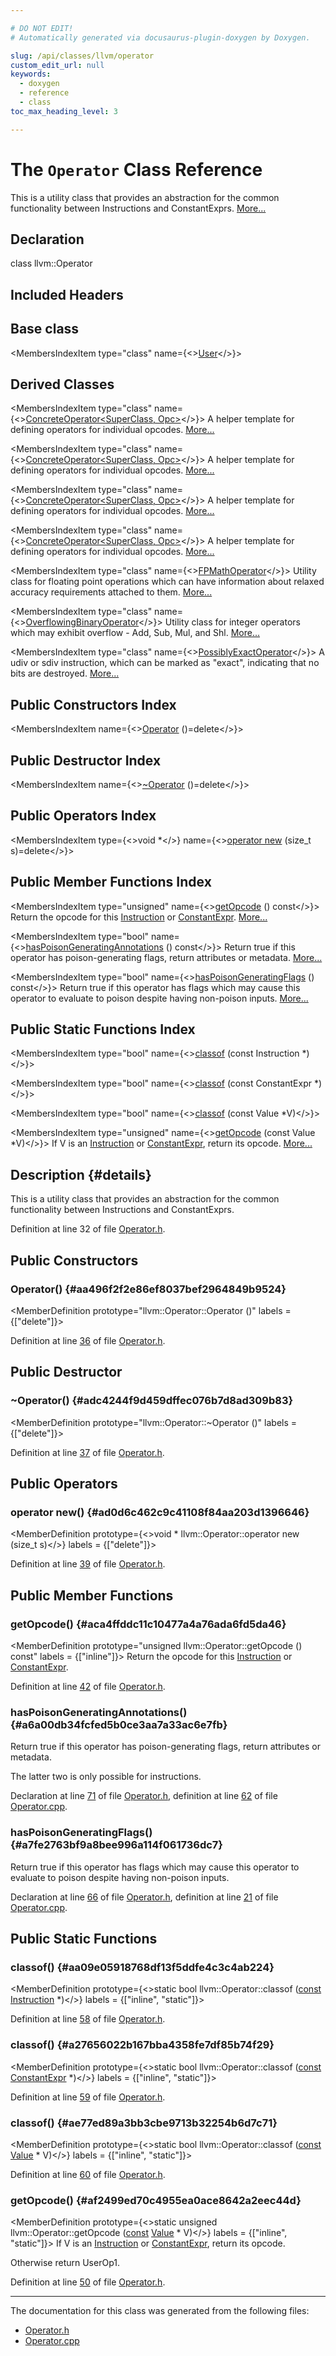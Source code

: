```yaml
---

# DO NOT EDIT!
# Automatically generated via docusaurus-plugin-doxygen by Doxygen.

slug: /api/classes/llvm/operator
custom_edit_url: null
keywords:
  - doxygen
  - reference
  - class
toc_max_heading_level: 3

---
```





# The `Operator` Class Reference

<DoxygenPage pluginConfig={pluginConfig}>

This is a utility class that provides an abstraction for the common functionality between Instructions and ConstantExprs. <a href="#details">More...</a>

## Declaration

<CodeBlock>class llvm::Operator</CodeBlock>

## Included Headers

<IncludesList>
<IncludesListItem
  filePath="llvm/IR/Operator.h"
  permalink="/docs/api/files/include/include/llvm/include/llvm/ir/operator-h"
  isLocal="true" />
</IncludesList>

## Base class

<MembersIndex>

<MembersIndexItem
  type="class"
  name={<><a href="/docs/api/classes/llvm/user">User</a></>}>
</MembersIndexItem>

</MembersIndex>

## Derived Classes

<MembersIndex>

<MembersIndexItem
  type="class"
  name={<><a href="/docs/api/classes/llvm/concreteoperator">ConcreteOperator&lt;SuperClass, Opc&gt;</a></>}>
A helper template for defining operators for individual opcodes. <a href="/docs/api/classes/llvm/concreteoperator/#details">More...</a>
</MembersIndexItem>

<MembersIndexItem
  type="class"
  name={<><a href="/docs/api/classes/llvm/concreteoperator">ConcreteOperator&lt;SuperClass, Opc&gt;</a></>}>
A helper template for defining operators for individual opcodes. <a href="/docs/api/classes/llvm/concreteoperator/#details">More...</a>
</MembersIndexItem>

<MembersIndexItem
  type="class"
  name={<><a href="/docs/api/classes/llvm/concreteoperator">ConcreteOperator&lt;SuperClass, Opc&gt;</a></>}>
A helper template for defining operators for individual opcodes. <a href="/docs/api/classes/llvm/concreteoperator/#details">More...</a>
</MembersIndexItem>

<MembersIndexItem
  type="class"
  name={<><a href="/docs/api/classes/llvm/concreteoperator">ConcreteOperator&lt;SuperClass, Opc&gt;</a></>}>
A helper template for defining operators for individual opcodes. <a href="/docs/api/classes/llvm/concreteoperator/#details">More...</a>
</MembersIndexItem>

<MembersIndexItem
  type="class"
  name={<><a href="/docs/api/classes/llvm/fpmathoperator">FPMathOperator</a></>}>
Utility class for floating point operations which can have information about relaxed accuracy requirements attached to them. <a href="/docs/api/classes/llvm/fpmathoperator/#details">More...</a>
</MembersIndexItem>

<MembersIndexItem
  type="class"
  name={<><a href="/docs/api/classes/llvm/overflowingbinaryoperator">OverflowingBinaryOperator</a></>}>
Utility class for integer operators which may exhibit overflow - Add, Sub, Mul, and Shl. <a href="/docs/api/classes/llvm/overflowingbinaryoperator/#details">More...</a>
</MembersIndexItem>

<MembersIndexItem
  type="class"
  name={<><a href="/docs/api/classes/llvm/possiblyexactoperator">PossiblyExactOperator</a></>}>
A udiv or sdiv instruction, which can be marked as &quot;exact&quot;, indicating that no bits are destroyed. <a href="/docs/api/classes/llvm/possiblyexactoperator/#details">More...</a>
</MembersIndexItem>

</MembersIndex>

## Public Constructors Index

<MembersIndex>

<MembersIndexItem
  name={<><a href="#aa496f2f2e86ef8037bef2964849b9524">Operator</a> ()=delete</>}>
</MembersIndexItem>

</MembersIndex>

## Public Destructor Index

<MembersIndex>

<MembersIndexItem
  name={<><a href="#adc4244f9d459dffec076b7d8ad309b83">~Operator</a> ()=delete</>}>
</MembersIndexItem>

</MembersIndex>

## Public Operators Index

<MembersIndex>

<MembersIndexItem
  type={<>void &#42;</>}
  name={<><a href="#ad0d6c462c9c41108f84aa203d1396646">operator new</a> (size&#95;t s)=delete</>}>
</MembersIndexItem>

</MembersIndex>

## Public Member Functions Index

<MembersIndex>

<MembersIndexItem
  type="unsigned"
  name={<><a href="#aca4ffddc11c10477a4a76ada6fd5da46">getOpcode</a> () const</>}>
Return the opcode for this <a href="/docs/api/classes/llvm/instruction">Instruction</a> or <a href="/docs/api/classes/llvm/constantexpr">ConstantExpr</a>. <a href="#aca4ffddc11c10477a4a76ada6fd5da46">More...</a>
</MembersIndexItem>

<MembersIndexItem
  type="bool"
  name={<><a href="#a6a00db34fcfed5b0ce3aa7a33ac6e7fb">hasPoisonGeneratingAnnotations</a> () const</>}>
Return true if this operator has poison-generating flags, return attributes or metadata. <a href="#a6a00db34fcfed5b0ce3aa7a33ac6e7fb">More...</a>
</MembersIndexItem>

<MembersIndexItem
  type="bool"
  name={<><a href="#a7fe2763bf9a8bee996a114f061736dc7">hasPoisonGeneratingFlags</a> () const</>}>
Return true if this operator has flags which may cause this operator to evaluate to poison despite having non-poison inputs. <a href="#a7fe2763bf9a8bee996a114f061736dc7">More...</a>
</MembersIndexItem>

</MembersIndex>

## Public Static Functions Index

<MembersIndex>

<MembersIndexItem
  type="bool"
  name={<><a href="#aa09e05918768df13f5ddfe4c3c4ab224">classof</a> (const Instruction &#42;)</>}>
</MembersIndexItem>

<MembersIndexItem
  type="bool"
  name={<><a href="#a27656022b167bba4358fe7df85b74f29">classof</a> (const ConstantExpr &#42;)</>}>
</MembersIndexItem>

<MembersIndexItem
  type="bool"
  name={<><a href="#ae77ed89a3bb3cbe9713b32254b6d7c71">classof</a> (const Value &#42;V)</>}>
</MembersIndexItem>

<MembersIndexItem
  type="unsigned"
  name={<><a href="#af2499ed70c4955ea0ace8642a2eec44d">getOpcode</a> (const Value &#42;V)</>}>
If V is an <a href="/docs/api/classes/llvm/instruction">Instruction</a> or <a href="/docs/api/classes/llvm/constantexpr">ConstantExpr</a>, return its opcode. <a href="#af2499ed70c4955ea0ace8642a2eec44d">More...</a>
</MembersIndexItem>

</MembersIndex>

## Description {#details}

This is a utility class that provides an abstraction for the common functionality between Instructions and ConstantExprs.

Definition at line 32 of file <a href="/docs/api/files/include/include/llvm/include/llvm/ir/operator-h">Operator.h</a>.

<SectionDefinition>

## Public Constructors

### Operator() {#aa496f2f2e86ef8037bef2964849b9524}

<MemberDefinition
  prototype="llvm::Operator::Operator ()"
  labels = {["delete"]}>

Definition at line <a href="/docs/api/files/include/include/llvm/include/llvm/ir/operator-h/#l00036">36</a> of file <a href="/docs/api/files/include/include/llvm/include/llvm/ir/operator-h">Operator.h</a>.
</MemberDefinition>

</SectionDefinition>

<SectionDefinition>

## Public Destructor

### ~Operator() {#adc4244f9d459dffec076b7d8ad309b83}

<MemberDefinition
  prototype="llvm::Operator::~Operator ()"
  labels = {["delete"]}>

Definition at line <a href="/docs/api/files/include/include/llvm/include/llvm/ir/operator-h/#l00037">37</a> of file <a href="/docs/api/files/include/include/llvm/include/llvm/ir/operator-h">Operator.h</a>.
</MemberDefinition>

</SectionDefinition>

<SectionDefinition>

## Public Operators

### operator new() {#ad0d6c462c9c41108f84aa203d1396646}

<MemberDefinition
  prototype={<>void &#42; llvm::Operator::operator new (size&#95;t s)</>}
  labels = {["delete"]}>

Definition at line <a href="/docs/api/files/include/include/llvm/include/llvm/ir/operator-h/#l00039">39</a> of file <a href="/docs/api/files/include/include/llvm/include/llvm/ir/operator-h">Operator.h</a>.
</MemberDefinition>

</SectionDefinition>

<SectionDefinition>

## Public Member Functions

### getOpcode() {#aca4ffddc11c10477a4a76ada6fd5da46}

<MemberDefinition
  prototype="unsigned llvm::Operator::getOpcode () const"
  labels = {["inline"]}>
Return the opcode for this <a href="/docs/api/classes/llvm/instruction">Instruction</a> or <a href="/docs/api/classes/llvm/constantexpr">ConstantExpr</a>.

Definition at line <a href="/docs/api/files/include/include/llvm/include/llvm/ir/operator-h/#l00042">42</a> of file <a href="/docs/api/files/include/include/llvm/include/llvm/ir/operator-h">Operator.h</a>.
</MemberDefinition>

### hasPoisonGeneratingAnnotations() {#a6a00db34fcfed5b0ce3aa7a33ac6e7fb}

<MemberDefinition
  prototype="bool llvm::Operator::hasPoisonGeneratingAnnotations () const">
Return true if this operator has poison-generating flags, return attributes or metadata.

The latter two is only possible for instructions.

Declaration at line <a href="/docs/api/files/include/include/llvm/include/llvm/ir/operator-h/#l00071">71</a> of file <a href="/docs/api/files/include/include/llvm/include/llvm/ir/operator-h">Operator.h</a>, definition at line <a href="/docs/api/files/lib/lib/ir/operator-cpp/#l00062">62</a> of file <a href="/docs/api/files/lib/lib/ir/operator-cpp">Operator.cpp</a>.
</MemberDefinition>

### hasPoisonGeneratingFlags() {#a7fe2763bf9a8bee996a114f061736dc7}

<MemberDefinition
  prototype="bool llvm::Operator::hasPoisonGeneratingFlags () const">
Return true if this operator has flags which may cause this operator to evaluate to poison despite having non-poison inputs.

Declaration at line <a href="/docs/api/files/include/include/llvm/include/llvm/ir/operator-h/#l00066">66</a> of file <a href="/docs/api/files/include/include/llvm/include/llvm/ir/operator-h">Operator.h</a>, definition at line <a href="/docs/api/files/lib/lib/ir/operator-cpp/#l00021">21</a> of file <a href="/docs/api/files/lib/lib/ir/operator-cpp">Operator.cpp</a>.
</MemberDefinition>

</SectionDefinition>

<SectionDefinition>

## Public Static Functions

### classof() {#aa09e05918768df13f5ddfe4c3c4ab224}

<MemberDefinition
  prototype={<>static bool llvm::Operator::classof (<a href="/docs/api/files/lib/lib/target/lib/target/aarch64/aarch64promoteconstant-cpp/#a90f8350fecae261c25be85d38b451bff">const</a> <a href="/docs/api/classes/llvm/instruction">Instruction</a> &#42;)</>}
  labels = {["inline", "static"]}>

Definition at line <a href="/docs/api/files/include/include/llvm/include/llvm/ir/operator-h/#l00058">58</a> of file <a href="/docs/api/files/include/include/llvm/include/llvm/ir/operator-h">Operator.h</a>.
</MemberDefinition>

### classof() {#a27656022b167bba4358fe7df85b74f29}

<MemberDefinition
  prototype={<>static bool llvm::Operator::classof (<a href="/docs/api/files/lib/lib/target/lib/target/aarch64/aarch64promoteconstant-cpp/#a90f8350fecae261c25be85d38b451bff">const</a> <a href="/docs/api/classes/llvm/constantexpr">ConstantExpr</a> &#42;)</>}
  labels = {["inline", "static"]}>

Definition at line <a href="/docs/api/files/include/include/llvm/include/llvm/ir/operator-h/#l00059">59</a> of file <a href="/docs/api/files/include/include/llvm/include/llvm/ir/operator-h">Operator.h</a>.
</MemberDefinition>

### classof() {#ae77ed89a3bb3cbe9713b32254b6d7c71}

<MemberDefinition
  prototype={<>static bool llvm::Operator::classof (<a href="/docs/api/files/lib/lib/target/lib/target/aarch64/aarch64promoteconstant-cpp/#a90f8350fecae261c25be85d38b451bff">const</a> <a href="/docs/api/classes/llvm/value">Value</a> &#42; V)</>}
  labels = {["inline", "static"]}>

Definition at line <a href="/docs/api/files/include/include/llvm/include/llvm/ir/operator-h/#l00060">60</a> of file <a href="/docs/api/files/include/include/llvm/include/llvm/ir/operator-h">Operator.h</a>.
</MemberDefinition>

### getOpcode() {#af2499ed70c4955ea0ace8642a2eec44d}

<MemberDefinition
  prototype={<>static unsigned llvm::Operator::getOpcode (<a href="/docs/api/files/lib/lib/target/lib/target/aarch64/aarch64promoteconstant-cpp/#a90f8350fecae261c25be85d38b451bff">const</a> <a href="/docs/api/classes/llvm/value">Value</a> &#42; V)</>}
  labels = {["inline", "static"]}>
If V is an <a href="/docs/api/classes/llvm/instruction">Instruction</a> or <a href="/docs/api/classes/llvm/constantexpr">ConstantExpr</a>, return its opcode.

Otherwise return UserOp1.

Definition at line <a href="/docs/api/files/include/include/llvm/include/llvm/ir/operator-h/#l00050">50</a> of file <a href="/docs/api/files/include/include/llvm/include/llvm/ir/operator-h">Operator.h</a>.
</MemberDefinition>

</SectionDefinition>

<hr/>

The documentation for this class was generated from the following files:

<ul>
<li><a href="/docs/api/files/include/include/llvm/include/llvm/ir/operator-h">Operator.h</a></li>
<li><a href="/docs/api/files/lib/lib/ir/operator-cpp">Operator.cpp</a></li>
</ul>

</DoxygenPage>
